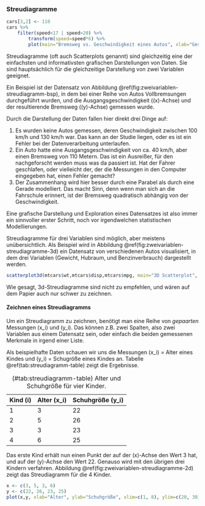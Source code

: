 ### Streudiagramme

```r
cars[3,2] <- 110
cars %>%
    filter(speed<17 | speed>20) %>%
        transform(speed=speed*6) %>%
        plot(main="Bremsweg vs. Geschwindigkeit eines Autos", xlab="Geschwindigkeit", ylab="Bremsweg")
```

Streudiagramme (oft auch Scatterplots genannt) sind gleichzeitig eine der einfachsten und informativsten grafischen Darstellungen von Daten. Sie sind hauptsächlich für die gleichzeitige Darstellung von zwei Variablen geeignet.

Ein Beispiel ist der Datensatz von Abbildung \@ref(fig:zweivariablen-streudiagramm-bsp), in dem bei einer Reihe von Autos Vollbremsungen durchgeführt wurden, und die Ausgangsgeschwindigkeit (\(x\)-Achse) und der resultierende Bremsweg (\(y\)-Achse) gemessen wurde.

Durch die Darstellung der Daten fallen hier direkt drei Dinge auf:

1. Es wurden keine Autos gemessen, deren Geschwindigkeit zwischen 100 km/h und 130 km/h war. Das kann an der Studie liegen, oder es ist ein Fehler bei der Datenverarbeitung unterlaufen.
2. Ein Auto hatte eine Ausgangsgeschwindigkeit von ca. 40 km/h, aber einen Bremsweg von 110 Metern. Das ist ein Ausreißer, für den nachgeforscht werden muss was da passiert ist. Hat der Fahrer geschlafen, oder vielleicht der, der die Messungen in den Computer eingegeben hat, einen Fehler gemacht?
3. Der Zusammenhang wird hier besser durch eine Parabel als durch eine Gerade modelliert. Das macht Sinn, denn wenn man sich an die Fahrschule erinnert, ist der Bremsweg quadratisch abhängig von der Geschwindigkeit.

Eine grafische Darstellung und Exploration eines Datensatzes ist also immer ein sinnvoller erster Schritt, noch vor irgendwelchen statistischen Modellierungen.

Streudiagramme für drei Variablen sind möglich, aber meistens unübersichtlich. Als Beispiel wird in Abbildung \@ref(fig:zweivariablen-streudiagramme-3d) ein Datensatz von verschiedenen Autos visualisiert, in dem drei Variablen (Gewicht, Hubraum, und Benzinverbrauch) dargestellt werden.

```r
scatterplot3d(mtcars$wt,mtcars$disp,mtcars$mpg, main="3D Scatterplot", xlab="Gewicht in tausend Pfund (lbs.)", ylab="Hubraum (Kubikzoll)", zlab="Benzinverbrauch (Meilen pro US-Gallone)")
```

Wie gesagt, 3d-Streudiagramme sind nicht zu empfehlen, und wären auf dem Papier auch nur schwer zu zeichnen.

#### Zeichnen eines Streudiagramms {-}

Um ein Streudiagramm zu zeichnen, benötigt man eine Reihe von *gepaarten* Messungen \(x_i\) und \(y_i\). Das können z.B. zwei Spalten, also zwei Variablen aus einem Datensatz sein, oder einfach die beiden gemessenen Merkmale in irgend einer Liste.

Als beispielhafte Daten schauen wir uns die Messungen \(x_i\) = Alter eines Kindes und \(y_i\) = Schugröße eines Kindes an. Tabelle \@ref(tab:streudiagramm-table) zeigt die Ergebnisse.

Table: (#tab:streudiagramm-table) Alter und Schuhgröße für vier Kinder.

| Kind \(i\) | Alter \(x_i\) | Schuhgröße \(y_i\) |
| ---------- | ------------- | ------------------- |
| 1          | 3             | 22                  |
| 2          | 5             | 26                  |
| 3          | 3             | 23                  |
| 4          | 6             | 25                  |

Das erste Kind erhält nun einen Punkt der auf der \(x\)-Achse den Wert 3 hat, und auf der \(y\)-Achse den Wert 22. Genauso wird mit den übrigen drei Kindern verfahren. Abbildung \@ref(fig:zweivariablen-streudiagramme-2d) zeigt das Streudiagramm für die 4 Kinder.

```r
x <- c(3, 5, 3, 6)
y <- c(22, 26, 23, 25)
plot(x,y, xlab="Alter", ylab="Schuhgröße", xlim=c(1, 8), ylim=c(20, 30), main="Schuhgröße vs. Alter eines Kindes")
```